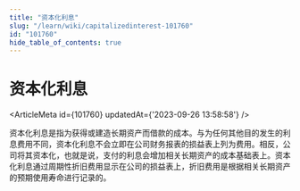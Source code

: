 ```yaml
---
title: "资本化利息"
slug: "/learn/wiki/capitalizedinterest-101760"
id: "101760"
hide_table_of_contents: true
---
```



# 资本化利息

<ArticleMeta id={101760} updatedAt={'2023-09-26 13:58:58'} />
<div className='border-solid border-b border-t-0 my-4 border-[var(--ifm-color-gray-300)]' />

资本化利息是指为获得或建造长期资产而借款的成本。与为任何其他目的发生的利息费用不同，资本化利息不会立即在公司财务报表的损益表上列为费用。相反，公司将其资本化，也就是说，支付的利息会增加相关长期资产的成本基础表上。资本化利息通过周期性折旧费用显示在公司的损益表上，折旧费用是根据相关长期资产的预期使用寿命进行记录的。
